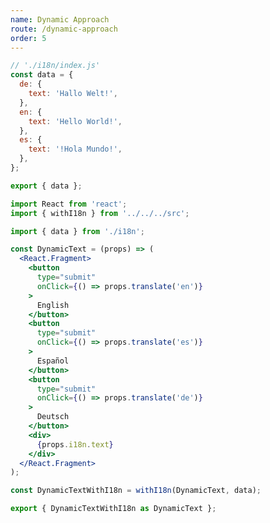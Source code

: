 ```yaml
---
name: Dynamic Approach
route: /dynamic-approach
order: 5
---
```



<Translator heading page="dynamicApproach" num="0" />

<Translator page="dynamicApproach" num="0" />
<Translator page="dynamicApproach" num="1" />
<Translator page="dynamicApproach" num="2" />

```jsx
// './i18n/index.js'
const data = {
  de: {
    text: 'Hallo Welt!',
  },
  en: {
    text: 'Hello World!',
  },
  es: {
    text: '!Hola Mundo!',
  },
};

export { data };
```

<Translator page="dynamicApproach" num="3" />

```jsx
import React from 'react';
import { withI18n } from '../../../src';

import { data } from './i18n';

const DynamicText = (props) => (
  <React.Fragment>
    <button
      type="submit"
      onClick={() => props.translate('en')}
    >
      English
    </button>
    <button
      type="submit"
      onClick={() => props.translate('es')}
    >
      Español
    </button>
    <button
      type="submit"
      onClick={() => props.translate('de')}
    >
      Deutsch
    </button>
    <div>
      {props.i18n.text}
    </div>
  </React.Fragment>
);

const DynamicTextWithI18n = withI18n(DynamicText, data);

export { DynamicTextWithI18n as DynamicText };

```

<Translator page="dynamicApproach" num="4" />

<Playground>
  <DynamicText lang="en" />
</Playground>
